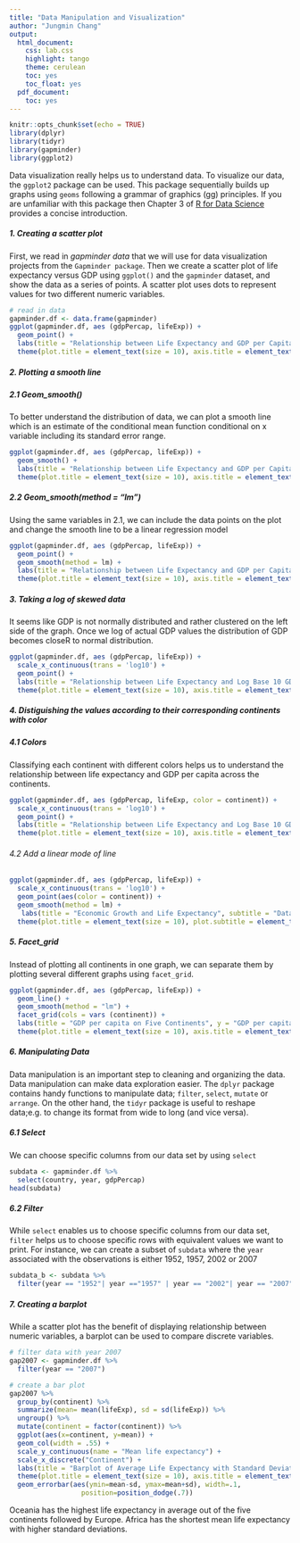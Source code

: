 ```yaml
---
title: "Data Manipulation and Visualization"
author: "Jungmin Chang"
output:
  html_document:
    css: lab.css
    highlight: tango
    theme: cerulean
    toc: yes
    toc_float: yes
  pdf_document:
    toc: yes
---
```


```r
knitr::opts_chunk$set(echo = TRUE)
library(dplyr)
library(tidyr)
library(gapminder)
library(ggplot2)
```


<div id = "exercise">
Data visualization really helps us to understand data. To visualize our data, the `ggplot2` package can be used. This package sequentially builds up graphs using `geoms` following a grammar of graphics (gg) principles. If you are unfamiliar with this package then Chapter 3 of [R for Data Science](https://r4ds.had.co.nz/data-visualisation.html) provides a concise introduction.
</div>


##### 1. Creating a scatter plot
First, we read in *gapminder data* that we will use for data visualization projects from the `Gapminder package`. Then we create a scatter plot of life expectancy versus GDP using `ggplot()` and the `gapminder` dataset, and show the data as a series of points. A scatter plot uses dots to represent values for two different numeric variables.  

```r
# read in data
gapminder.df <- data.frame(gapminder)
ggplot(gapminder.df, aes (gdpPercap, lifeExp)) + 
  geom_point() +
  labs(title = "Relationship between Life Expectancy and GDP per Capita", y = "Life Expectancy (years)", x = "GDP / per Capita ($)") +
  theme(plot.title = element_text(size = 10), axis.title = element_text(size = 9), panel.background = element_rect(fill = 'white', color = "grey40", linetype = "solid"))
```



##### 2. Plotting a smooth line
##### 2.1 Geom_smooth()
To better understand the distribution of data, we can plot a smooth line which is an estimate of the conditional mean function conditional on x variable including its standard error range.
```r
ggplot(gapminder.df, aes (gdpPercap, lifeExp)) + 
  geom_smooth() +
  labs(title = "Relationship between Life Expectancy and GDP per Capita", y = "Life Expectancy (years)", x = "GDP / per Capita ($)") +
  theme(plot.title = element_text(size = 10), axis.title = element_text(size = 9), panel.background = element_rect(fill = 'white', color = "grey40", linetype = "solid"))
```


##### 2.2 Geom_smooth(method = "lm")
Using the same variables in 2.1, we can include the data points on the plot and change the smooth line to be a linear regression model      
```r
ggplot(gapminder.df, aes (gdpPercap, lifeExp)) + 
  geom_point() +
  geom_smooth(method = lm) +
  labs(title = "Relationship between Life Expectancy and GDP per Capita", y = "Life Expectancy (years)", x = "GDP / per Capita ($)") +
  theme(plot.title = element_text(size = 10), axis.title = element_text(size = 9), panel.background = element_rect(fill = 'white', color = "grey40", linetype = "solid"))
```



##### 3. Taking a log of skewed data
It seems like GDP is not normally distributed and rather clustered on the left side of the graph. Once we log of actual GDP values the distribution of GDP becomes closeR to normal distribution.
```r
ggplot(gapminder.df, aes (gdpPercap, lifeExp)) + 
  scale_x_continuous(trans = 'log10') +
  geom_point() +
  labs(title = "Relationship between Life Expectancy and Log Base 10 GDP per Capita", y = "Life Expectancy (years)", x = "GDP / per Capita ($)") +
  theme(plot.title = element_text(size = 10), axis.title = element_text(size = 9), panel.background = element_rect(fill = 'white', color = "grey40", linetype = "solid"))
```



##### 4. Distiguishing the values according to their corresponding continents with color
##### 4.1 Colors
Classifying each continent with different colors helps us to understand the relationship between life expectancy and GDP per capita across the continents. 
```r
ggplot(gapminder.df, aes (gdpPercap, lifeExp, color = continent)) + 
  scale_x_continuous(trans = 'log10') +
  geom_point() +
  labs(title = "Relationship between Life Expectancy and Log Base 10 GDP per Capita", y = "Life Expectancy (years)", x = "GDP / per Capita ($)") +
  theme(plot.title = element_text(size = 10), axis.title = element_text(size = 9), panel.background = element_rect(fill = 'white', color = "grey40", linetype = "solid"))
```


###### 4.2 Add a linear mode of line
```r
ggplot(gapminder.df, aes (gdpPercap, lifeExp)) + 
  scale_x_continuous(trans = 'log10') +
  geom_point(aes(color = continent)) +
  geom_smooth(method = lm) +
   labs(title = "Economic Growth and Life Expectancy", subtitle = "Data points are country-years", y = "Life Expectancy in Years", x = "GDP per Capita") +
  theme(plot.title = element_text(size = 10), plot.subtitle = element_text(size = 9), axis.title = element_text(size = 9), panel.background = element_rect(fill = 'white', color = "grey40", linetype = "solid"))
```



##### 5. Facet_grid
Instead of plotting all continents in one graph, we can separate them by plotting several different graphs using `facet_grid`.
```r
ggplot(gapminder.df, aes (gdpPercap, lifeExp)) +
  geom_line() +
  geom_smooth(method = "lm") +
  facet_grid(cols = vars (continent)) +
  labs(title = "GDP per capita on Five Continents", y = "GDP per capita", x = "Year") +
  theme(plot.title = element_text(size = 10), axis.title = element_text(size = 9))
```


##### 6. Manipulating Data
Data manipulation is an important step to cleaning and organizing the data. Data manipulation can make data exploration easier. The `dplyr` package contains handy functions to manipulate data; `filter`, `select`, `mutate` or `arrange`. On the other hand, the `tidyr` package is useful to reshape data;e.g. to change its format from wide to long (and vice versa).


##### 6.1 Select
We can choose specific columns from our data set by using `select`
```r
subdata <- gapminder.df %>%
  select(country, year, gdpPercap)
head(subdata)
```


##### 6.2 Filter
While `select` enables us to choose specific columns from our data set, `filter` helps us to choose specific rows with equivalent values we want to print. For instance, we can create a subset of `subdata` where the `year` associated with the observations is either 1952, 1957, 2002 or 2007
```r
subdata_b <- subdata %>%
  filter(year == "1952"| year =="1957" | year == "2002"| year == "2007")
```



##### 7. Creating a barplot

While a scatter plot has the benefit of displaying relationship between numeric variables, a barplot can be used to compare discrete variables.
```r
# filter data with year 2007
gap2007 <- gapminder.df %>%
  filter(year == "2007")

# create a bar plot
gap2007 %>%
  group_by(continent) %>%
  summarize(mean= mean(lifeExp), sd = sd(lifeExp)) %>% 
  ungroup() %>% 
  mutate(continent = factor(continent)) %>% 
  ggplot(aes(x=continent, y=mean)) +
  geom_col(width = .55) +
  scale_y_continuous(name = "Mean life expectancy") +
  scale_x_discrete("Continent") +
  labs(title = "Barplot of Average Life Expectancy with Standard Deviations", y = "Mean life expectancy", x = "Continent") +
  theme(plot.title = element_text(size = 10), axis.title = element_text(size = 9),panel.background = element_rect(fill = 'white', color = "grey40", linetype = "solid")) +
  geom_errorbar(aes(ymin=mean-sd, ymax=mean+sd), width=.1,                    # Width of the error bars
                  position=position_dodge(.7))
```
Oceania has the highest life expectancy in average out of the five continents followed by Europe. Africa has the shortest mean life expectancy with higher standard deviations.